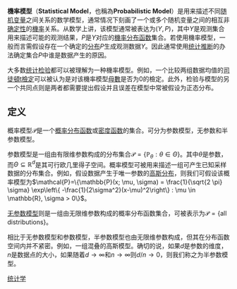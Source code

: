 {{NoteTA|G1=Math
|1=zh-hant:參數;zh-cn:参数;zh-tw:母數
}}
'''機率模型'''（'''Statistical Model'''，也稱為'''Probabilistic Model'''）是用来描述不同[[随机变量|随机变量]]之间关系的数学模型，通常情况下刻画了一个或多个随机变量之间的相互非[[确定性模型|确定性]]的[[機率|機率]]关系。从数学上讲，该模型通常被表达为<math>(Y,P)</math>，其中<math>Y</math>是观测集合用来描述可能的观测结果，<math>P</math>是<math>Y</math>对应的[[機率分布函数|機率分布函数]]集合。若使用機率模型，一般而言需假设存在一个确定的[[機率分佈|分布]]<math>P</math>生成观测数据<math>Y</math>。因此通常使用[[统计推断|统计推断]]的办法确定集合<math>P</math>中谁是数据产生的原因。

大多数[[统计检验|统计检验]]都可以被理解为一种機率模型。例如，一个比较两组数据均值的[[司徒頓t檢定|司徒頓t檢定]]可以被认为是对该機率模型[[母數|母數]]是否为0的檢定。此外，检验与模型的另一个共同点则是两者都需要提出假设并且误差在模型中常被假设为正态分布。

==定义==
概率模型<math>\mathcal{P}</math>是一个[[概率分布函数|概率分布函数]]或[[機率密度函數|密度函数]]的集合。可分为参数模型，无参数和半参数模型。

参数模型是一组由有限维参数构成的分布集合<math>\mathcal{P}=\{\mathbb{P}_{\theta} : \theta \in \Theta\}</math>。其中<math>\theta</math>是参数，而<math>\Theta \subseteq \mathbb{R}^d</math>是其可行欧几里得子空间。概率模型可被用来描述一组可产生已知采样数据的分布集合。例如，假设数据产生于唯一参数的[[高斯分布|高斯分布]]，则我们可假设该概率模型为<math>\mathcal{P}=\{\mathbb{P}(x; \mu, \sigma) = \frac{1}{\sqrt{2 \pi} \sigma} \exp\left\{ -\frac{1}{2\sigma^2}(x-\mu)^2\right\} : \mu \in \mathbb{R}, \sigma > 0\}</math>。

[[无参数模型|无参数模型]]则是一组由无限维参数构成的概率分布函数集合，可被表示为<math>\mathcal{P}=\{\text{all distributions}\}</math>。

相比于无参数模型和参数模型，半参数模型也由无限维参数构成，但其在分布函数空间内并不紧密。例如，一组混叠的高斯模型。确切的说，如果<math>d</math>是参数的维度，<math>n</math>是数据点的大小，如果随着<math>d \rightarrow \infty</math>和<math>n \rightarrow \infty</math>则<math>d/n \rightarrow 0</math>，则我们称之为半参数模型。

{{Statistics-stub}}
{{Social surveys}}
[[Category:机器学习|统计学]]